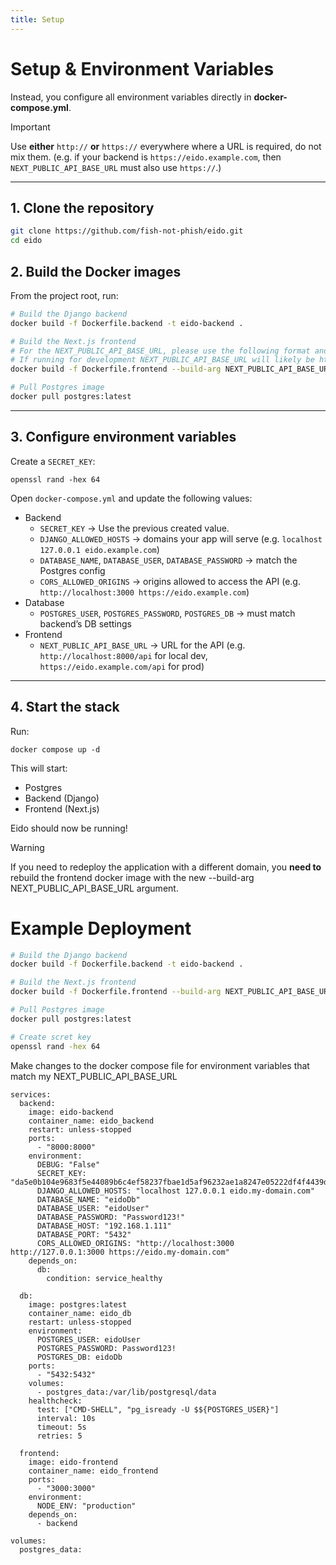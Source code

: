 ```yaml
---
title: Setup
---
```


# Setup & Environment Variables
 
Instead, you configure all environment variables directly in **docker-compose.yml**.

> [!IMPORTANT]
>
> Use **either** `http://` **or** `https://` everywhere where a URL is required, do not mix them.
> (e.g. if your backend is `https://eido.example.com`, then `NEXT_PUBLIC_API_BASE_URL` must also use `https://`.)

---

## 1. Clone the repository

```bash
git clone https://github.com/fish-not-phish/eido.git
cd eido
```

## 2. Build the Docker images

From the project root, run:

```bash
# Build the Django backend
docker build -f Dockerfile.backend -t eido-backend .

# Build the Next.js frontend
# For the NEXT_PUBLIC_API_BASE_URL, please use the following format and replace with your IP or domain: http://<domain_or_ip>/api
# If running for development NEXT_PUBLIC_API_BASE_URL will likely be http://127.0.0.1:8000/api, pointing to your Django URL
docker build -f Dockerfile.frontend --build-arg NEXT_PUBLIC_API_BASE_URL="<insert_url>" -t eido-frontend .

# Pull Postgres image
docker pull postgres:latest
```

---

## 3. Configure environment variables

Create a `SECRET_KEY`:

```
openssl rand -hex 64
```

Open `docker-compose.yml` and update the following values:
- Backend
    - `SECRET_KEY` → Use the previous created value.
    - `DJANGO_ALLOWED_HOSTS` → domains your app will serve (e.g. `localhost 127.0.0.1 eido.example.com`)
    - `DATABASE_NAME`, `DATABASE_USER`, `DATABASE_PASSWORD` → match the Postgres config
    - `CORS_ALLOWED_ORIGINS` → origins allowed to access the API (e.g. `http://localhost:3000 https://eido.example.com`)
- Database
    - `POSTGRES_USER`, `POSTGRES_PASSWORD`, `POSTGRES_DB` → must match backend’s DB settings
- Frontend
    - `NEXT_PUBLIC_API_BASE_URL` → URL for the API (e.g. `http://localhost:8000/api` for local dev, `https://eido.example.com/api` for prod)

---

## 4. Start the stack

Run:
```
docker compose up -d
```

This will start:
- Postgres
- Backend (Django)
- Frontend (Next.js)

Eido should now be running!

> [!WARNING]
>
> If you need to redeploy the application with a different domain, you **need to** rebuild the frontend docker image with the new --build-arg NEXT_PUBLIC_API_BASE_URL argument. 

# Example Deployment

```bash
# Build the Django backend
docker build -f Dockerfile.backend -t eido-backend .

# Build the Next.js frontend
docker build -f Dockerfile.frontend --build-arg NEXT_PUBLIC_API_BASE_URL="https://eido.my-domain.com/api" -t eido-frontend .

# Pull Postgres image
docker pull postgres:latest
```

```bash
# Create scret key
openssl rand -hex 64
```

Make changes to the docker compose file for environment variables that match my NEXT_PUBLIC_API_BASE_URL
```
services:
  backend:
    image: eido-backend
    container_name: eido_backend
    restart: unless-stopped
    ports:
      - "8000:8000"
    environment:
      DEBUG: "False"
      SECRET_KEY: "da5e0b104e9683f5e44089b6c4ef58237fbae1d5af96232ae1a8247e05222df4f4439dd8c776783aac8d7d57358a07678bda1e3fa30c1eec377555cd46eb5898"
      DJANGO_ALLOWED_HOSTS: "localhost 127.0.0.1 eido.my-domain.com"
      DATABASE_NAME: "eidoDb"
      DATABASE_USER: "eidoUser"
      DATABASE_PASSWORD: "Password123!"
      DATABASE_HOST: "192.168.1.111"
      DATABASE_PORT: "5432"
      CORS_ALLOWED_ORIGINS: "http://localhost:3000 http://127.0.0.1:3000 https://eido.my-domain.com"
    depends_on:
      db:
        condition: service_healthy

  db:
    image: postgres:latest
    container_name: eido_db
    restart: unless-stopped
    environment:
      POSTGRES_USER: eidoUser
      POSTGRES_PASSWORD: Password123!
      POSTGRES_DB: eidoDb
    ports:
      - "5432:5432"
    volumes:
      - postgres_data:/var/lib/postgresql/data
    healthcheck:
      test: ["CMD-SHELL", "pg_isready -U $${POSTGRES_USER}"]
      interval: 10s
      timeout: 5s
      retries: 5

  frontend:
    image: eido-frontend
    container_name: eido_frontend
    ports:
      - "3000:3000"
    environment:
      NODE_ENV: "production"
    depends_on:
      - backend

volumes:
  postgres_data:
```